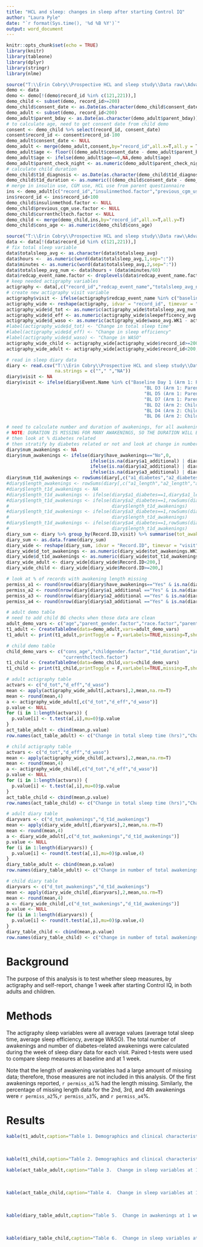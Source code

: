 ```yaml
---
title: "HCL and sleep: changes in sleep after starting Control IQ"
author: "Laura Pyle"
date: "`r format(Sys.time(), '%d %B %Y')`"
output: word_document
---
```


```r
knitr::opts_chunk$set(echo = TRUE)
library(knitr)
library(tableone)
library(dplyr)
library(stringr)
library(nlme)
```

```r
source("T:\\Erin Cobry\\Prospective HCL and sleep study\\Data raw\\AdvancedHybridClosed-Demographics_R_2020-12-17_1648.r")
demo <- data
demo <- demo[!(demo$record_id %in% c(121,221)),]
demo_child <- subset(demo, record_id>=200)
demo_child$consent_date <- as.Date(as.character(demo_child$consent_date))
demo_adult <- subset(demo, record_id<200)
demo_adult$parent_bday <- as.Date(as.character(demo_adult$parent_bday))
# to calculate age, need to get consent date from child demo
consent <- demo_child %>% select(record_id, consent_date)
consent$record_id <- consent$record_id-100
demo_adult$consent_date <- NULL
demo_adult <- merge(demo_adult,consent,by="record_id",all.x=T,all.y = T)
demo_adult$age <- floor(((demo_adult$consent_date - demo_adult$parent_bday)/365.25))
demo_adult$age <- ifelse(demo_adult$age==0,NA,demo_adult$age)
demo_adult$parent_check_night <- as.numeric(demo_adult$parent_check_night)
# calculate child duration
demo_child$t1d_diagnosis <- as.Date(as.character(demo_child$t1d_diagnosis))
demo_child$t1d_duration <- as.numeric(((demo_child$consent_date - demo_child$t1d_diagnosis)/365.25))
# merge in insulin use, CGM use, HCL use from parent questionnaire
ins <- demo_adult[c("record_id","insulinmethod.factor","previous_cgm_use.factor","currenthcltech.factor")]
ins$record_id <- ins$record_id+100
demo_child$insulinmethod.factor <- NULL
demo_child$previous_cgm_use.factor <- NULL
demo_child$currenthcltech.factor <- NULL
demo_child <- merge(demo_child,ins,by="record_id",all.x=T,all.y=T)
demo_child$cons_age <- as.numeric(demo_child$cons_age)

source("T:\\Erin Cobry\\Prospective HCL and sleep study\\Data raw\\AdvancedHybridClosed-ATTDAbstracts2021_R_2020-12-17_1331.r")
data <- data[!(data$record_id %in% c(121,221)),]
# fix total sleep variable
data$totalsleep_avg <- as.character(data$totalsleep_avg)
data$hours <-  as.numeric(word(data$totalsleep_avg,1,sep=":"))
data$minutes <- as.numeric(word(data$totalsleep_avg,2,sep=":"))
data$totalsleep_avg_num <- data$hours + (data$minutes/60)
data$redcap_event_name.factor <- droplevels(data$redcap_event_name.factor)
# keep needed actigraphy variables
actigraphy <- data[,c("record_id","redcap_event_name","totalsleep_avg_num","sleepefficency_avg","waso_avg")]
# create new actigraphy visit variable
actigraphy$visit <- ifelse(actigraphy$redcap_event_name %in% c("baseline_day_1_arm_1","baseline_day_1_arm_2"),"B","WK1")
actigraphy_wide <- reshape(actigraphy, idvar = "record_id", timevar = "visit", direction = "wide")
actigraphy_wide$d_tot <- as.numeric(actigraphy_wide$totalsleep_avg_num.WK1 - actigraphy_wide$totalsleep_avg_num.B)
actigraphy_wide$d_eff <- as.numeric(actigraphy_wide$sleepefficency_avg.WK1 - actigraphy_wide$sleepefficency_avg.B)
actigraphy_wide$d_waso <- as.numeric(actigraphy_wide$waso_avg.WK1 - actigraphy_wide$waso_avg.B)
#label(actigraphy_wide$d_tot) <- "Change in total sleep time"
#label(actigraphy_wide$d_eff) <- "Change in sleep efficiency"
#label(actigraphy_wide$d_waso) <- "Change in WASO"
actigraphy_wide_child <- actigraphy_wide[actigraphy_wide$record_id>=200,]
actigraphy_wide_adult <- actigraphy_wide[actigraphy_wide$record_id<200,]

# read in sleep diary data
diary <- read.csv("T:\\Erin Cobry\\Prospective HCL and sleep study\\Data raw\\awakening reasons.csv",
                  na.strings = c(""," ","NA"))
diary$visit <- NA
diary$visit <- ifelse(diary$Event.Name %in% c("Baseline Day 1 (Arm 1: Parent)","BL D2 (Arm 1: Parent)",
                                                   "BL D3 (Arm 1: Parent)","BL D4 (Arm 1: Parent)",
                                                   "BL D5 (Arm 1: Parent)","BL D6 (Arm 1: Parent)",
                                                   "BL D7 (Arm 1: Parent)","Baseline Day 1 (Arm 2: Child)",
                                                   "BL D2 (Arm 2: Child)","BL D3 (Arm 2: Child)",
                                                   "BL D4 (Arm 2: Child)","BL D5 (Arm 2: Child)",
                                                   "BL D6 (Arm 2: Child)","BL D7 (Arm 2: Child)"),"B","WK1")

# need to calculate number and duration of awakenings, for all awakenings
# NOTE: DURATION IS MISSING FOR MANY AWAKENINGS, SO THE DURATION WILL BE AN UNDERESTIMATE - for now, will ignore length
# then look at % diabetes related
# then stratify by diabetes related or not and look at change in number and duration
diary$num_awakenings <- NA
diary$num_awakenings <- ifelse(diary$have_awakenings=="No",0,
                               ifelse(is.na(diary$a1_additional) | diary$a1_additional=="No",1,
                               ifelse(is.na(diary$a2_additional) | diary$a2_additional=="No",2,
                               ifelse(is.na(diary$a3_additional) | diary$a3_additional=="No",3,4))))
diary$num_t1d_awakenings <- rowSums(diary[,c("a1_diabetes","a2_diabetes","a3_diabetes","a4_diabetes")],na.rm=T)
#diary$length_awakenings <- rowSums(diary[,c("a1_length","a2_length","a3_length","a4_length")],na.rm=T)
#diary$length_t1d_awakenings <- NA
#diary$length_t1d_awakenings <- ifelse(diary$a1_diabetes==1,diary$a1_length,0)
#diary$length_t1d_awakenings <- ifelse(diary$a2_diabetes==1,rowSums(diary[,c("length_t1d_awakenings","a2_length")],na.rm=T),
#                                      diary$length_t1d_awakenings)
#diary$length_t1d_awakenings <- ifelse(diary$a3_diabetes==1,rowSums(diary[,c("length_t1d_awakenings","a3_length")],na.rm=T),
#                                      diary$length_t1d_awakenings)
#diary$length_t1d_awakenings <- ifelse(diary$a4_diabetes==1,rowSums(diary[,c("length_t1d_awakenings","a4_length")],na.rm=T),
#                                      diary$length_t1d_awakenings)
diary_sum <- diary %>% group_by(Record.ID,visit) %>% summarise(tot_awakenings = sum(num_awakenings),tot_t1d_awakenings = sum(num_t1d_awakenings))
diary_sum <- as.data.frame(diary_sum)
diary_wide <- reshape(diary_sum, idvar = "Record.ID", timevar = "visit", direction = "wide")
diary_wide$d_tot_awakenings <- as.numeric(diary_wide$tot_awakenings.WK1 - diary_wide$tot_awakenings.B)
diary_wide$d_t1d_awakenings <- as.numeric(diary_wide$tot_t1d_awakenings.WK1 - diary_wide$tot_t1d_awakenings.B)
diary_wide_adult <- diary_wide[diary_wide$Record.ID<200,]
diary_wide_child <- diary_wide[diary_wide$Record.ID>=200,]

# look at % of records with awakening length missing
permiss_a1 <- round(nrow(diary[diary$have_awakenings=="Yes" & is.na(diary$a1_length),]) / nrow(diary[diary$have_awakenings=="Yes",])*100,2)
permiss_a2 <- round(nrow(diary[diary$a1_additional =="Yes" & is.na(diary$a2_length),]) / nrow(diary[diary$a1_additional,])*100,2)
permiss_a3 <- round(nrow(diary[diary$a2_additional =="Yes" & is.na(diary$a3_length),]) / nrow(diary[diary$a2_additional,])*100,2)
permiss_a4 <- round(nrow(diary[diary$a3_additional =="Yes" & is.na(diary$a4_length),]) / nrow(diary[diary$a3_additional,])*100,2)

# adult demo table
# need to add child BG checks when those data are clean
adult_demo_vars <- c("age","parent_gender.factor","race.factor","parent_check_night")
t1_adult <- CreateTableOne(data=demo_adult,vars=adult_demo_vars)
t1_adult <- print(t1_adult,printToggle = F,varLabels=TRUE,missing=T,showAllLevels = T,nonnorm=c("age"),test = F)

# child demo table
child_demo_vars <- c("cons_age","childgender.factor","t1d_duration","insulinmethod.factor","previous_cgm_use.factor",
                     "currenthcltech.factor")
t1_child <- CreateTableOne(data=demo_child,vars=child_demo_vars)
t1_child <- print(t1_child,printToggle = F,varLabels=TRUE,missing=T,showAllLevels = T,nonnorm=c("t1d_duration"),test = F)

# adult actigraphy table
actvars <- c("d_tot","d_eff","d_waso")
mean <- apply(actigraphy_wide_adult[,actvars],2,mean,na.rm=T)
mean <- round(mean,4)
a <- actigraphy_wide_adult[,c("d_tot","d_eff","d_waso")]
p.value <- NULL
for (i in 1:length(actvars)) {
  p.value[i] <- t.test(a[,i],mu=0)$p.value
}
act_table_adult <- cbind(mean,p.value)
row.names(act_table_adult) <- c("Change in total sleep time (hrs)","Change in sleep efficiency (%)","Change in WASO (min)")

# child actigraphy table
actvars <- c("d_tot","d_eff","d_waso")
mean <- apply(actigraphy_wide_child[,actvars],2,mean,na.rm=T)
mean <- round(mean,4)
a <- actigraphy_wide_child[,c("d_tot","d_eff","d_waso")]
p.value <- NULL
for (i in 1:length(actvars)) {
  p.value[i] <- t.test(a[,i],mu=0)$p.value
}
act_table_child <- cbind(mean,p.value)
row.names(act_table_child) <- c("Change in total sleep time (hrs)","Change in sleep efficiency (%)","Change in WASO (min)")

# adult diary table
diaryvars <- c("d_tot_awakenings","d_t1d_awakenings")
mean <- apply(diary_wide_adult[,diaryvars],2,mean,na.rm=T)
mean <- round(mean,4)
a <- diary_wide_adult[,c("d_tot_awakenings","d_t1d_awakenings")]
p.value <- NULL
for (i in 1:length(diaryvars)) {
  p.value[i] <- round(t.test(a[,i],mu=0)$p.value,4)
}
diary_table_adult <- cbind(mean,p.value)
row.names(diary_table_adult) <- c("Change in number of total awakenings","Change in number of diabetes-related awakenings")

# child diary table
diaryvars <- c("d_tot_awakenings","d_t1d_awakenings")
mean <- apply(diary_wide_child[,diaryvars],2,mean,na.rm=T)
mean <- round(mean,4)
a <- diary_wide_child[,c("d_tot_awakenings","d_t1d_awakenings")]
p.value <- NULL
for (i in 1:length(diaryvars)) {
  p.value[i] <- round(t.test(a[,i],mu=0)$p.value,4)
}
diary_table_child <- cbind(mean,p.value)
row.names(diary_table_child) <- c("Change in number of total awakenings","Change in number of diabetes-related awakenings")


```

# Background

The purpose of this analysis is to test whether sleep measures, by actigraphy and self-report, change 1 week after starting Control IQ, in both adults and children.

# Methods

The actigraphy sleep variables were all average values (average total sleep time, average sleep efficiency, average WASO).  The total number of awakenings and number of diabetes-related awakenings were calculated during the week of sleep diary data for each visit.  Paired t-tests were used to compare sleep measures at baseline and at 1 week.

Note that the length of awakening variables had a large amount of missing data; therefore, those measures are not included in this analysis.  Of the first awakenings reported, `r permiss_a1`% had the length missing.  Similarly, the percentage of missing length data for the 2nd, 3rd, and 4th awakenings were `r permiss_a2`%,`r permiss_a3`%, and `r permiss_a4`%.

# Results

```r
kable(t1_adult,caption="Table 1. Demographics and clinical characteristics in parents.")
```

<br>

```r
kable(t1_child,caption="Table 2. Demographics and clinical characteristics in children.")
```

\newpage

```r
kable(act_table_adult,caption="Table 3.  Change in sleep variables at 1 week after starting control IQ, in adults.")
```

<br>

```r
kable(act_table_child,caption="Table 4.  Change in sleep variables at 1 week after starting control IQ, in children.")
```

<br>

```r
kable(diary_table_adult,caption="Table 5.  Change in awakenings at 1 week after starting control IQ, in adults.")
```

<br>

```r
kable(diary_table_child,caption="Table 6.  Change in sleep variables at 1 week after starting control IQ, in children.")
```